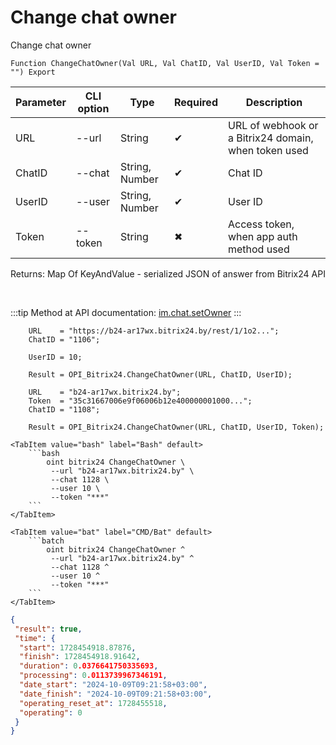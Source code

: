 ﻿---
sidebar_position: 10
---


# Change chat owner
 Change chat owner



`Function ChangeChatOwner(Val URL, Val ChatID, Val UserID, Val Token = "") Export`

  | Parameter | CLI option | Type | Required | Description |
  |-|-|-|-|-|
  | URL | --url | String | &#x2714; | URL of webhook or a Bitrix24 domain, when token used |
  | ChatID | --chat | String, Number | &#x2714; | Chat ID |
  | UserID | --user | String, Number | &#x2714; | User ID |
  | Token | --token | String | &#x2716; | Access token, when app auth method used |

  
  Returns:  Map Of KeyAndValue - serialized JSON of answer from Bitrix24 API

<br/>

:::tip
Method at API documentation: [im.chat.setOwner](https://dev.1c-bitrix.ru/learning/course/?COURSE_ID=93&LESSON_ID=12111)
:::
<br/>


```bsl title="1C:Enterprise/OneScript code example"
    URL    = "https://b24-ar17wx.bitrix24.by/rest/1/1o2...";
    ChatID = "1106";

    UserID = 10;

    Result = OPI_Bitrix24.ChangeChatOwner(URL, ChatID, UserID);

    URL    = "b24-ar17wx.bitrix24.by";
    Token  = "35c31667006e9f06006b12e400000001000...";
    ChatID = "1108";

    Result = OPI_Bitrix24.ChangeChatOwner(URL, ChatID, UserID, Token);
```
 

 <Tabs>
  
    <TabItem value="bash" label="Bash" default>
        ```bash
            oint bitrix24 ChangeChatOwner \
             --url "b24-ar17wx.bitrix24.by" \
             --chat 1128 \
             --user 10 \
             --token "***"
        ```
    </TabItem>
  
    <TabItem value="bat" label="CMD/Bat" default>
        ```batch
            oint bitrix24 ChangeChatOwner ^
             --url "b24-ar17wx.bitrix24.by" ^
             --chat 1128 ^
             --user 10 ^
             --token "***"
        ```
    </TabItem>
</Tabs>


```json title="Result"
{
 "result": true,
 "time": {
  "start": 1728454918.87876,
  "finish": 1728454918.91642,
  "duration": 0.0376641750335693,
  "processing": 0.0113739967346191,
  "date_start": "2024-10-09T09:21:58+03:00",
  "date_finish": "2024-10-09T09:21:58+03:00",
  "operating_reset_at": 1728455518,
  "operating": 0
 }
}
```
